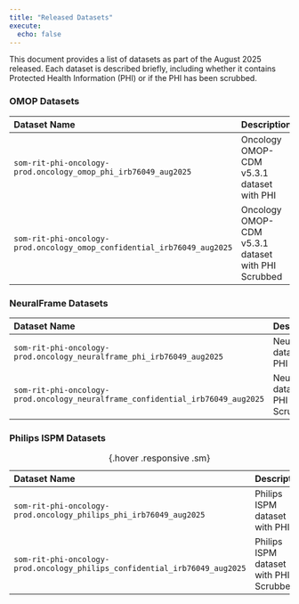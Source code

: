 ```yaml
---
title: "Released Datasets"
execute:
  echo: false
---
```

This document provides a list of datasets as part of the August 2025 released. Each dataset is described briefly, including whether it contains Protected Health Information (PHI) or if the PHI has been scrubbed. 

### OMOP Datasets
| Dataset Name | Description |
|:------------|:------------|
| `som-rit-phi-oncology-prod.oncology_omop_phi_irb76049_aug2025`| Oncology OMOP-CDM v5.3.1 dataset with PHI| 
| `som-rit-phi-oncology-prod.oncology_omop_confidential_irb76049_aug2025`| Oncology OMOP-CDM v5.3.1 dataset with PHI Scrubbed|


### NeuralFrame Datasets
| Dataset Name | Description |
|:------------|:------------|
| `som-rit-phi-oncology-prod.oncology_neuralframe_phi_irb76049_aug2025`| NeuralFrame dataset with PHI | 
| `som-rit-phi-oncology-prod.oncology_neuralframe_confidential_irb76049_aug2025`| NeuralFrame dataset with PHI Scrubbed |

### Philips ISPM Datasets
| Dataset Name | Description |
|:------------|:------------|
| `som-rit-phi-oncology-prod.oncology_philips_phi_irb76049_aug2025`| Philips ISPM dataset with PHI | 
| `som-rit-phi-oncology-prod.oncology_philips_confidential_irb76049_aug2025`| Philips ISPM dataset with PHI Scrubbed |


:  {.hover .responsive .sm}

